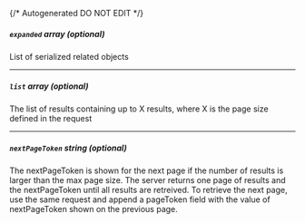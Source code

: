 {/* Autogenerated DO NOT EDIT  */}
##### `expanded` _array (optional)_
List of serialized related objects

---
##### `list` _array (optional)_
The list of results containing up to X results, where X is the page size defined in the request

---
##### `nextPageToken` _string (optional)_
The nextPageToken is shown for the next page if the number of results is larger than the max page size. The server returns one page of results and the nextPageToken until all results are retreived. To retrieve the next page, use the same request and append a pageToken field with the value of nextPageToken shown on the previous page.


